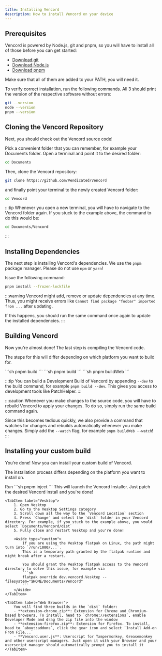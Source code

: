 ```yaml
---
title: Installing Vencord
description: How to install Vencord on your device
---
```



## Prerequisites

Vencord is powered by Node.js, git and pnpm, so you will have to install all of those before you can get started:
- [Download git](https://git-scm.com/downloads)
- [Download Node.js](https://nodejs.org/en/download/)
- [Download pnpm](https://pnpm.io/installation)

Make sure that all of them are added to your PATH, you will need it.

To verify correct installation, run the following commands. All 3 should print the version of the respective software without errors:
```sh
git --version
node --version
pnpm --version
```

## Cloning the Vencord Repository

Next, you should check out the Vencord source code!

Pick a convenient folder that you can remember, for example your Documents folder.
Open a terminal and point it to the desired folder:
```sh
cd Documents
```
Then, clone the Vencord repository:
```sh
git clone https://github.com/Vendicated/Vencord
```
and finally point your terminal to the newly created Vencord folder:
```sh
cd Vencord
```

:::tip
Whenever you open a new terminal, you will have to navigate to the Vencord folder again.
If you stuck to the example above, the command to do this would be:
```sh
cd Documents/Vencord
```
:::

## Installing Dependencies

The next step is installing Vencord's dependencies. We use the `pnpm` package manager. Please do not use `npm` or `yarn`!

Issue the following command:
```sh
pnpm install --frozen-lockfile
```

:::warning
Vencord might add, remove or update dependencies at any time.
Thus, you might receive errors like `Cannot find package "foobar" imported from ...` after updating.

If this happens, you should run the same command once again to update the installed dependencies.
:::

## Building Vencord

Now you're almost done! The last step is compiling the Vencord code.

The steps for this will differ depending on which platform you want to build for.

<Tabs syncKey="platform">
    <TabItem label="Discord Desktop">
        ```sh
        pnpm build
        ```
    </TabItem>
    <TabItem label="Vesktop">
        ```sh
        pnpm build
        ```
    </TabItem>
    <TabItem label="Web Browser">
        ```sh
        pnpm buildWeb
        ```
    </TabItem>
</Tabs>

:::tip
You can build a Development Build of Vencord by appending `--dev` to the build command, for example `pnpm build --dev`.
This gives you access to development tools like PatchHelper.
:::

:::caution
Whenever you make changes to the source code, you will have to rebuild Vencord to apply your changes.
To do so, simply run the same build command again.

Since this becomes tedious quickly, we also provide a command that watches for changes and rebuilds automatically whenever you make changes.
Simply add the `--watch` flag, for example `pnpm buildWeb --watch`!
:::

## Installing your custom build

You're done! Now you can install your custom build of Vencord.

The installation process differs depending on the platform you want to install on.

<Tabs syncKey="platform">
    <TabItem label="Discord Desktop">
        Run
        ```sh
        pnpm inject
        ```
        This will launch the Vencord Installer. Just patch the desired Vencord install and you're done!
    </TabItem>

    <TabItem label="Vesktop">
        1. Open Vesktop
        2. Go to the Vesktop Settings category
        3. Scroll down all the way to the `Vencord Location` section
        4. Press `Change` and select the `dist` folder in your Vencord directory. For example, if you stuck to the example above, you would select `Documents/Vencord/dist`
        5. Fully close and restart Vesktop and you're done!

        <Aside type="caution">
            If you are using the Vesktop flatpak on Linux, the path might turn into `/run/1000/...`.
            This is a temporary path granted by the flatpak runtime and might break after a restart.

            You should grant the Vesktop flatpak access to the Vencord directory to solve this issue, for example via
            ```sh
            flatpak override dev.vencord.Vesktop --filesystem="$HOME/Documents/Vencord"
            ```
        </Aside>
    </TabItem>

    <TabItem label="Web Browser">
        You will find three builds in the `dist` folder:
        - **extension-chrome.zip**: Extension for Chrome and Chromium-based browsers. To install, head to `chrome://extensions`, enable Developer Mode and drag the zip file into the window
        - **extension-firefox.zip**: Extension for Firefox. To install, head to `about:addons`, click the gear icon and select `Install Add-on From File...`
        - **Vencord.user.js**: Userscript for Tampermonkey, Greasemonkey and other userscript managers. Just open it with your Browser and your userscript manager should automatically prompt you to install it
    </TabItem>
</Tabs>
